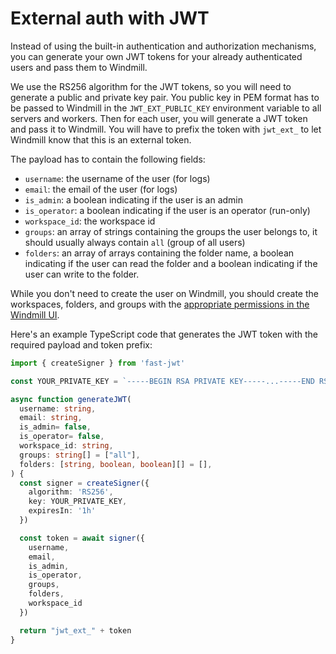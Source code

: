 # External auth with JWT

Instead of using the built-in authentication and authorization mechanisms, you can generate your own JWT tokens for your already authenticated users and pass them to Windmill.

We use the RS256 algorithm for the JWT tokens, so you will need to generate a public and private key pair.
You public key in PEM format has to be passed to Windmill in the `JWT_EXT_PUBLIC_KEY` environment variable to all servers and workers.
Then for each user, you will generate a JWT token and pass it to Windmill. You will have to prefix the token with `jwt_ext_` to let Windmill know that this is an external token.

The payload has to contain the following fields:
- `username`: the username of the user (for logs)
- `email`: the email of the user (for logs)
- `is_admin`: a boolean indicating if the user is an admin
- `is_operator`: a boolean indicating if the user is an operator (run-only)
- `workspace_id`: the workspace id
- `groups`: an array of strings containing the groups the user belongs to, it should usually always contain `all` (group of all users)
- `folders`: an array of arrays containing the folder name, a boolean indicating if the user can read the folder and a boolean indicating if the user can write to the folder.

While you don't need to create the user on Windmill, you should create the workspaces, folders, and groups with the [appropriate permissions in the Windmill UI](https://www.windmill.dev/docs/core_concepts/roles_and_permissions).

Here's an example TypeScript code that generates the JWT token with the required payload and token prefix:

```typescript
import { createSigner } from 'fast-jwt'

const YOUR_PRIVATE_KEY = `-----BEGIN RSA PRIVATE KEY-----...-----END RSA PRIVATE KEY-----`

async function generateJWT(
  username: string,
  email: string,
  is_admin= false,
  is_operator= false,
  workspace_id: string,
  groups: string[] = ["all"],
  folders: [string, boolean, boolean][] = [],
) {
  const signer = createSigner({
    algorithm: 'RS256',
    key: YOUR_PRIVATE_KEY,
    expiresIn: '1h'
  })

  const token = await signer({
    username,
    email,
    is_admin,
    is_operator,
    groups,
    folders,
    workspace_id
  })

  return "jwt_ext_" + token
}
```




